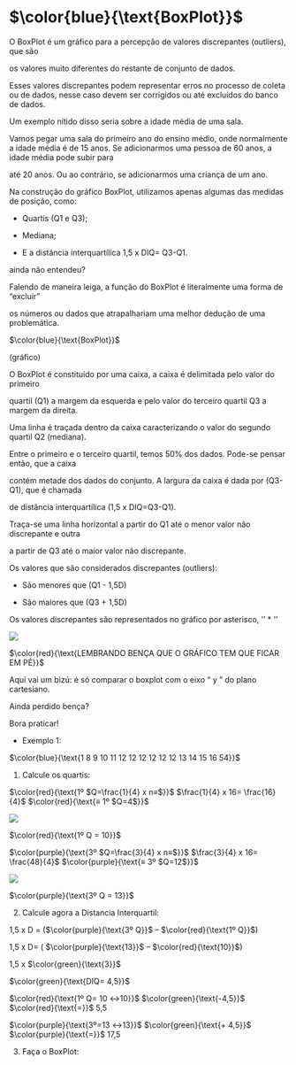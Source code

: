 # $\color{blue}{\text{BoxPlot}}$

  O BoxPlot é um gráfico para a percepção de valores discrepantes (outliers), que são

os valores muito diferentes do restante de conjunto de dados.


Esses valores discrepantes podem representar erros no processo de coleta ou de 
dados, nesse caso devem ser corrigidos ou até excluídos do banco de dados.

Um exemplo nítido disso seria sobre a idade média de uma sala.

Vamos pegar uma sala do primeiro ano do ensino médio, onde normalmente a idade 
média é de 15 anos. Se adicionarmos uma pessoa de 60 anos, a idade média pode subir para 

até 20 anos. Ou ao contrário, se adicionarmos uma criança de um ano.

Na construção do gráfico BoxPlot, utilizamos apenas algumas das medidas de posição, como:

*	Quartis (Q1 e Q3);

* Mediana;

* E a distância interquartílica 1,5 x DIQ= Q3-Q1.

ainda não entendeu?

 Falendo de maneira leiga, a função do BoxPlot é literalmente uma forma de “excluir” 

os números ou dados que atrapalhariam uma melhor dedução de uma problemática.

$\color{blue}{\text{BoxPlot}}$

(gráfico)

O BoxPlot é constituído por uma caixa, a caixa é delimitada pelo valor do primeiro 

quartil (Q1) a margem da esquerda e pelo valor do terceiro quartil Q3 a margem da direita. 

Uma linha é traçada dentro da caixa caracterizando o valor do segundo quartil Q2 (mediana). 

Entre o primeiro e o terceiro quartil, temos 50% dos dados. Pode-se pensar então, que a caixa 

contém metade dos dados do conjunto. A largura da caixa é dada por (Q3-Q1), que é chamada 

de distância interquartílica (1,5 x DIQ=Q3-Q1).

  Traça-se uma linha horizontal a partir do Q1 até o menor valor não discrepante e outra 

a partir de Q3 até o maior valor não discrepante. 

Os valores que são considerados discrepantes (outliers):

* São menores que (Q1 - 1,5D)

*	São maiores que (Q3 + 1,5D)

Os valores discrepantes são representados no gráfico por asterisco, ‘’ * ‘’

![](C:\Users\EHS\Desktop\ebook estatistica radiologia\imagens\boximg1.png)

$\color{red}{\text{LEMBRANDO BENÇA QUE O GRÁFICO TEM QUE FICAR EM PÉ}}$

Aqui vai um bizú: é só comparar o boxplot com o eixo “ y ” do plano cartesiano.

Ainda perdido bença?

Bora praticar!

* Exemplo 1:

$\color{blue}{\text{1 8 9 10 11 12 12 12 12 12 12 13 14 15 16 54}}$

1.	Calcule os quartis:

$\color{red}{\text{1º $Q=\frac{1}{4} x n≡$}}$  $\frac{1}{4}  x 16=  \frac{16}{4}$ $\color{red}{\text{≡ 1º $Q=4$}}$

![](C:\Users\EHS\Desktop\ebook estatistica radiologia\imagens\boximg2.png)

$\color{red}{\text{1º Q = 10}}$

$\color{purple}{\text{3º $Q=\frac{3}{4} x n≡$}}$  $\frac{3}{4}  x 16=  \frac{48}{4}$ $\color{purple}{\text{≡ 3º $Q=12$}}$

![](C:\Users\EHS\Desktop\ebook estatistica radiologia\imagens\boximg3.png)

$\color{purple}{\text{3º Q = 13}}$

2.	Calcule agora a Distancia Interquartil:

1,5 x D = ($\color{purple}{\text{3º Q}}$ – $\color{red}{\text{1º Q}}$)

1,5 x D= ( $\color{purple}{\text{13}}$ – $\color{red}{\text{10}}$)

1,5 x $\color{green}{\text{3}}$

$\color{green}{\text{DIQ= 4,5}}$

$\color{red}{\text{1º Q= 10 ↔10}}$ $\color{green}{\text{-4,5}}$ $\color{red}{\text{=}}$ 5,5   

$\color{purple}{\text{3º=13 ↔13}}$ $\color{green}{\text{+ 4,5}}$ $\color{purple}{\text{=}}$ 17,5

3. Faça o BoxPlot:
